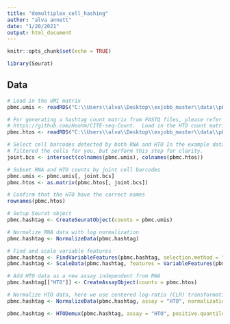 ```yaml
---
title: "demultiplex_cell_hashing"
author: "alva annett"
date: "1/20/2021"
output: html_document
---
```


```r
knitr::opts_chunk$set(echo = TRUE)

library(Seurat)
```

## Data 

```r
# Load in the UMI matrix
pbmc.umis <- readRDS("C:\\Users\\alva\\Desktop\\exjobb_master\\data\\pbmc_umi_mtx.rds")

# For generating a hashtag count matrix from FASTQ files, please refer to
# https://github.com/Hoohm/CITE-seq-Count.  Load in the HTO count matrix
pbmc.htos <- readRDS("C:\\Users\\alva\\Desktop\\exjobb_master\\data\\pbmc_hto_mtx.rds")

# Select cell barcodes detected by both RNA and HTO In the example datasets we have already
# filtered the cells for you, but perform this step for clarity.
joint.bcs <- intersect(colnames(pbmc.umis), colnames(pbmc.htos))

# Subset RNA and HTO counts by joint cell barcodes
pbmc.umis <- pbmc.umis[, joint.bcs]
pbmc.htos <- as.matrix(pbmc.htos[, joint.bcs])

# Confirm that the HTO have the correct names
rownames(pbmc.htos)

```
```r
# Setup Seurat object
pbmc.hashtag <- CreateSeuratObject(counts = pbmc.umis)

# Normalize RNA data with log normalization
pbmc.hashtag <- NormalizeData(pbmc.hashtag)

# Find and scale variable features
pbmc.hashtag <- FindVariableFeatures(pbmc.hashtag, selection.method = "mean.var.plot")
pbmc.hashtag <- ScaleData(pbmc.hashtag, features = VariableFeatures(pbmc.hashtag))

```

```r
# Add HTO data as a new assay independent from RNA
pbmc.hashtag[["HTO"]] <- CreateAssayObject(counts = pbmc.htos)

# Normalize HTO data, here we use centered log-ratio (CLR) transformation
pbmc.hashtag <- NormalizeData(pbmc.hashtag, assay = "HTO", normalization.method = "CLR")
```

```r

pbmc.hashtag <- HTODemux(pbmc.hashtag, assay = "HTO", positive.quantile = 0.99)

```